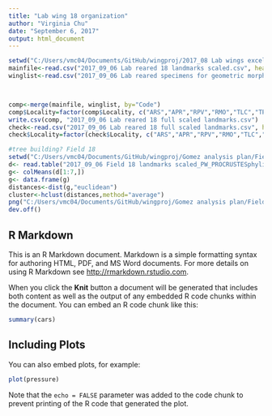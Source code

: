 ```yaml
---
title: "Lab wing 18 organization"
author: "Virginia Chu"
date: "September 6, 2017"
output: html_document
---
```


```r
setwd("C:/Users/vmc04/Documents/GitHub/wingproj/2017_08 Lab wings excel files")
mainfile<-read.csv("2017_09_06 Lab reared 18 landmarks scaled.csv", header=TRUE)
winglist<-read.csv("2017_09_06 Lab reared specimens for geometric morphometrics final.csv", header=TRUE)



comp<-merge(mainfile, winglist, by="Code")
comp$Locality=factor(comp$Locality, c("ARS","APR","RPV","RMO","TLC","TPN","SJU"))
write.csv(comp, "2017_09_06 Lab reared 18 full scaled landmarks.csv")
check<-read.csv("2017_09_06 Lab reared 18 full scaled landmarks.csv", header=TRUE)
check$Locality=factor(check$Locality, c("ARS","APR","RPV","RMO","TLC","TPN","SJU"))

#tree building? Field 18
setwd("C:/Users/vmc04/Documents/GitHub/wingproj/Gomez analysis plan/Field 18 Procrustes analysis MOG composite/Field 18 landmarks composite")
d<- read.table("2017_09_06 Field 18 landmarks scaled_PW_PROCRUSTESphylip1.txt", skip=1)
g<- colMeans(d[1:7,])
g<- data.frame(g)
distances<-dist(g,"euclidean")
cluster<-hclust(distances,method="average")
png("C:/Users/vmc04/Documents/GitHub/wingproj/Gomez analysis plan/Field 18 Procrustes analysis MOG composite/Field 18 landmarks composite/grout_NJ.png");plot(cluster)
dev.off()
```

## R Markdown

This is an R Markdown document. Markdown is a simple formatting syntax for authoring HTML, PDF, and MS Word documents. For more details on using R Markdown see <http://rmarkdown.rstudio.com>.

When you click the **Knit** button a document will be generated that includes both content as well as the output of any embedded R code chunks within the document. You can embed an R code chunk like this:

```r
summary(cars)
```

## Including Plots

You can also embed plots, for example:

```r
plot(pressure)
```

Note that the `echo = FALSE` parameter was added to the code chunk to prevent printing of the R code that generated the plot.
